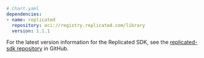 ```yaml
# Chart.yaml
dependencies:
- name: replicated
  repository: oci://registry.replicated.com/library
  version: 1.1.1
```

For the latest version information for the Replicated SDK, see the [replicated-sdk repository](https://github.com/replicatedhq/replicated-sdk/releases) in GitHub.
